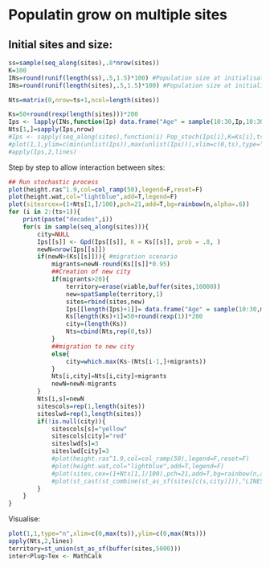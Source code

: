 # Populatin grow on multiple sites

## Initial sites and size:

```r

ss=sample(seq_along(sites),.8*nrow(sites))
K=100
INs=round(runif(length(ss),.5,1.5)*100) #Population size at initialisation
INs=round(runif(length(sites),.5,1.5)*100) #Population size at initialisation

Nts=matrix(0,nrow=ts+1,ncol=length(sites))

Ks=50+round(rexp(length(sites)))*200
Ips <- lapply(INs,function(Ip) data.frame("Age" = sample(10:30,Ip,10:30, replace = TRUE), "Sex" = sample(c("M","F"), Ip, prob = c(0.5,0.5), replace = TRUE)))
Nts[1,]=sapply(Ips,nrow)
#Ips <- sapply(seq_along(sites),function(i) Pop_stoch(Ips[i],K=Ks[i],ts=100))
#plot(1,1,ylim=c(min(unlist(Ips)),max(unlist(Ips))),xlim=c(0,ts),type="n")
#apply(Ips,2,lines)
```

Step by step to allow interaction between sites:

```r
## Run stochastic process  
plot(height.ras^1.9,col=col_ramp(50),legend=F,reset=F)
plot(height.wat,col="lightblue",add=T,legend=F)
plot(sitesrcex=(1+Nts[1,]/100),pch=21,add=T,bg=rainbow(n,alpha=.6))
for (i in 2:(ts+1)){
    print(paste("decades",i))
    for(s in sample(seq_along(sites))){
        city=NULL
        Ips[[s]] <- Gpd(Ips[[s]], K = Ks[[s]], prob = .8, )
        newN=nrow(Ips[[s]])
        if(newN>(Ks[[s]])){ #migration scenario
            migrants=newN-round(Ks[[s]]*0.95)
            ##Creation of new city
            if(migrants>20){
                territory=erase(viable,buffer(sites,10000))
                new=spatSample(territory,1)
                sites=rbind(sites,new)
                Ips[[length(Ips)+1]]= data.frame("Age" = sample(10:30,migrants,10:30, replace = TRUE), "Sex" = sample(c("M","F"), migrants, prob = c(0.5,0.5), replace = TRUE))
                Ks[length(Ks)+1]=50+round(rexp(1))*200
                city=(length(Ks))
                Nts=cbind(Nts,rep(0,ts))
            }
            ##migration to new city
            else{
                city=which.max(Ks-(Nts[i-1,]+migrants))
            }
            Nts[i,city]=Nts[i,city]+migrants
            newN=newN-migrants
        }
        Nts[i,s]=newN
        sitescols=rep(1,length(sites))
        siteslwd=rep(1,length(sites))
        if(!is.null(city)){
            sitescols[s]="yellow"
            sitescols[city]="red"
            siteslwd[s]=3
            siteslwd[city]=3
            #plot(height.ras^1.9,col=col_ramp(50),legend=F,reset=F)
            #plot(height.wat,col="lightblue",add=T,legend=F)
            #plot(sites,cex=(1+Nts[1,]/100),pch=21,add=T,bg=rainbow(n,alpha=.6),lwd=siteslwd,col=sitescols)
            #plot(st_cast(st_combine(st_as_sf(sites[c(s,city)])),"LINESTRING"),add=T)
        }
    }
}
```

Visualise:

```r
plot(1,1,type="n",xlim=c(0,max(ts)),ylim=c(0,max(Nts)))
apply(Nts,2,lines)
territory=st_union(st_as_sf(buffer(sites,5000)))
inter<Plug>Tex <- MathCalk 

```



